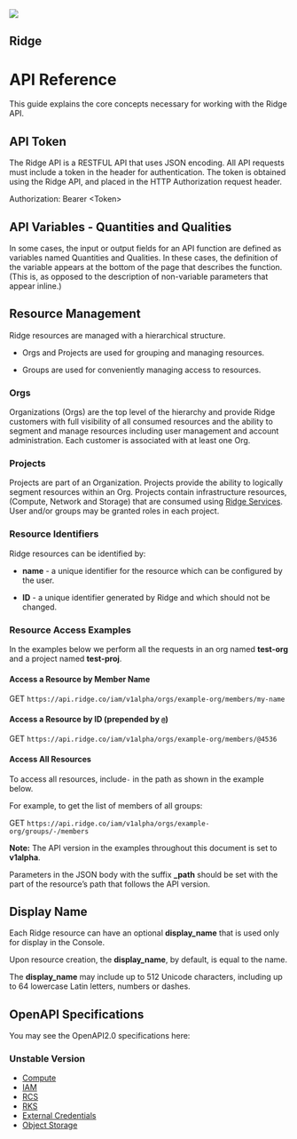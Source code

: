 ﻿---
seo:
  title: Introduction to the Ridge API
---


<APIHero>
  <img src={api_hero} />
  <H2>Ridge</H2>
  <H1>API Reference</H1>
</APIHero>

This guide explains the core concepts necessary for working with the Ridge API.

## API Token

The Ridge API is a RESTFUL API that uses JSON encoding. All API requests must include a token in the header for authentication. The token is obtained using the Ridge API, and placed in the HTTP Authorization request header.

Authorization: Bearer &lt;Token&gt;

## API Variables - Quantities and Qualities

In some cases, the input or output fields for an API function are defined as variables named Quantities and Qualities. In these cases, the definition of the variable appears at the bottom of the page that describes the function. (This is, as opposed to the description of non-variable parameters that appear inline.)

## Resource Management

Ridge resources are managed with a hierarchical structure.

- Orgs and Projects are used for grouping and managing resources.

- Groups are used for conveniently managing access to resources.

### Orgs

Organizations (Orgs) are the top level of the hierarchy and provide Ridge customers with full visibility of all consumed resources and the ability to segment and manage resources including user management and account administration. Each customer is associated with at least one Org.

### Projects

Projects are part of an Organization. Projects provide the ability to logically segment resources within an Org. Projects contain infrastructure resources, (Compute, Network and Storage) that are consumed using [Ridge Services](https://www.ridge.co). User and/or groups may be granted roles in each project.

### Resource Identifiers

Ridge resources can be identified by:

- **name** - a unique identifier for the resource which can be configured by the user.

- **ID** - a unique identifier generated by Ridge and which should not be changed.

### Resource Access Examples

In the examples below we perform all the requests in an org named **test-org** and a project named **test-proj**.

#### Access a Resource by Member Name

GET `https://api.ridge.co/iam/v1alpha/orgs/example-org/members/my-name`

#### Access a Resource by ID (prepended by `@`)

GET `https://api.ridge.co/iam/v1alpha/orgs/example-org/members/@4536`

#### Access All Resources

To access all resources, include`-` in the path as shown in the example below.

For example, to get the list of members of all groups:

GET `https://api.ridge.co/iam/v1alpha/orgs/example-org/groups/-/members`

**Note:** The API version in the examples throughout this document is set to **v1alpha**.

Parameters in the JSON body with the suffix **\_path** should be set with the part of the resource’s path that follows the API version.

## Display Name

Each Ridge resource can have an optional **display_name** that is used only for display in the Console.

Upon resource creation, the **display_name**, by default, is equal to the name.

The **display_name** may include up to 512 Unicode characters, including up to 64 lowercase Latin letters, numbers or dashes.

## OpenAPI Specifications

You may see the OpenAPI2.0 specifications here:

### Unstable Version

- [Compute](compute/experimental/compute.yaml)
- [IAM](iam/unstable/iam.yaml)
- [RCS](rcs/experimental/rcs.yaml)
- [RKS](rks/unstable/rks.yaml)
- [External Credentials](keyring/experimental/keyring.yaml)
- [Object Storage](ros/unstable/ros.yaml)
